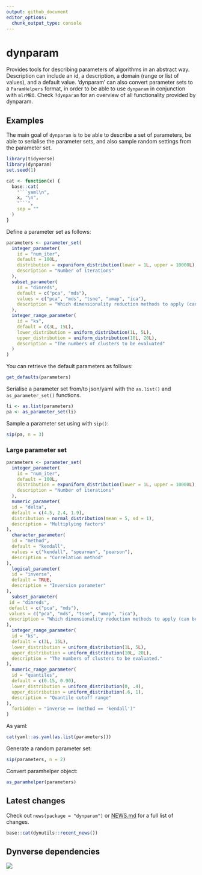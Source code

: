 ```yaml
---
output: github_document
editor_options: 
  chunk_output_type: console
---
```


<!-- README.md is generated from README.Rmd. Please edit that file -->

# dynparam

Provides tools for describing parameters of algorithms in an abstract way. 
Description can include an id, a description, a domain (range or list of values), and a default value. 
'dynparam' can also convert parameter sets to a `ParamHelpers` format, in order to be able to use `dynparam` in conjunction with `mlrMBO`.
Check `?dynparam` for an overview of all functionality provided by dynparam.

## Examples
The main goal of `dynparam` is to be able to describe a set of parameters, 
be able to serialise the parameter sets, and also sample random settings from 
the parameter set.

```r
library(tidyverse)
library(dynparam)
set.seed(1)
```

```r
cat <- function(x) {
  base::cat(
    "```yaml\n",
    x, "\n", 
    "```",
    sep = ""
  )
}
```

Define a parameter set as follows:
```r
parameters <- parameter_set(
  integer_parameter(
    id = "num_iter",
    default = 100L,
    distribution = expuniform_distribution(lower = 1L, upper = 10000L),
    description = "Number of iterations"
  ),
  subset_parameter(
    id = "dimreds",
    default = c("pca", "mds"),
    values = c("pca", "mds", "tsne", "umap", "ica"),
    description = "Which dimensionality reduction methods to apply (can be multiple)"
  ),
  integer_range_parameter(
    id = "ks",
    default = c(3L, 15L),
    lower_distribution = uniform_distribution(1L, 5L),
    upper_distribution = uniform_distribution(10L, 20L),
    description = "The numbers of clusters to be evaluated"
  )
)
```

You can retrieve the default parameters as follows:
```r
get_defaults(parameters)
```

Serialise a parameter set from/to json/yaml with the `as.list()` and `as_parameter_set()` functions.
```r
li <- as.list(parameters)
pa <- as_parameter_set(li)
```

Sample a parameter set using with `sip()`:
```r
sip(pa, n = 3)
```

### Large parameter set
```r
parameters <- parameter_set(
  integer_parameter(
    id = "num_iter", 
    default = 100L,
    distribution = expuniform_distribution(lower = 1L, upper = 10000L),
    description = "Number of iterations"
  ),
  numeric_parameter(
  id = "delta", 
  default = c(4.5, 2.4, 1.9), 
  distribution = normal_distribution(mean = 5, sd = 1),
  description = "Multiplying factors"
),
  character_parameter(
  id = "method", 
  default = "kendall",
  values = c("kendall", "spearman", "pearson"), 
  description = "Correlation method"
),
  logical_parameter(
  id = "inverse",
  default = TRUE, 
  description = "Inversion parameter"
),
  subset_parameter(
 id = "dimreds",
 default = c("pca", "mds"),
 values = c("pca", "mds", "tsne", "umap", "ica"),
 description = "Which dimensionality reduction methods to apply (can be multiple)"
),
  integer_range_parameter(
  id = "ks",
  default = c(3L, 15L),
  lower_distribution = uniform_distribution(1L, 5L),
  upper_distribution = uniform_distribution(10L, 20L),
  description = "The numbers of clusters to be evaluated."
),
  numeric_range_parameter(
  id = "quantiles",
  default = c(0.15, 0.90),
  lower_distribution = uniform_distribution(0, .4),
  upper_distribution = uniform_distribution(.6, 1),
  description = "Quantile cutoff range"
),
  forbidden = "inverse == (method == 'kendall')"
)
```

As yaml:
```r
cat(yaml::as.yaml(as.list(parameters)))
```

Generate a random parameter set:
```r
sip(parameters, n = 2)
```

Convert paramhelper object:
```r
as_paramhelper(parameters)
```


## Latest changes

Check out `news(package = "dynparam")` or [NEWS.md](NEWS.md) for a full list of changes.

<!-- This section gets automatically generated from NEWS.md, and also generates inst/NEWS -->

```r
base::cat(dynutils::recent_news())
```

## Dynverse dependencies

<!-- Generated by "update_dependency_graphs.R" in the main dynverse repo -->
![](man/figures/dependencies.png)
